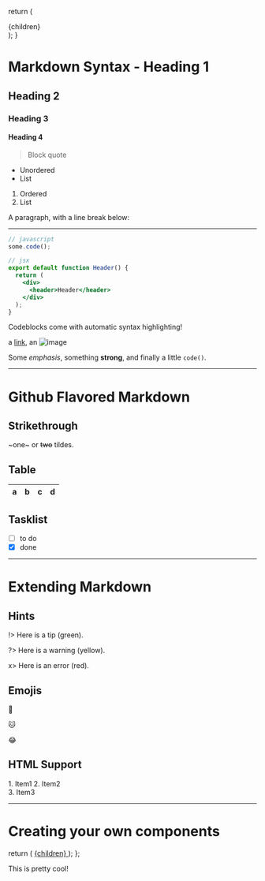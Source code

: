 
  return (
    <BlogLayout>
      <article className='prose bg-[#fafafa] max-w-none py-0'>
        <div className='container py-12'>{children}</div>
      </article>
    </BlogLayout>
  );
}

# Markdown Syntax - Heading 1

## Heading 2

### Heading 3

#### Heading 4

> Block quote

- Unordered
- List

1. Ordered
2. List

A paragraph, with a line break below:

---

```js
// javascript
some.code();
```

```jsx
// jsx
export default function Header() {
  return (
    <div>
      <header>Header</header>
    </div>
  );
}
```

Codeblocks come with automatic syntax highlighting!

a [link](https://example.com), an ![image](https://images.unsplash.com/photo-1453728013993-6d66e9c9123a?ixid=MnwxMjA3fDB8MHxzZWFyY2h8Mnx8dmlld3xlbnwwfHwwfHw%3D&ixlib=rb-1.2.1&w=1000&q=80)

Some _emphasis_, something **strong**, and finally a little `code()`.

---

# Github Flavored Markdown

## Strikethrough

~one~ or ~~two~~ tildes.

## Table

| a   | b   |   c |  d  |
| --- | :-- | --: | :-: |

## Tasklist

- [ ] to do
- [x] done

---

# Extending Markdown

## Hints

!> Here is a tip (green).

?> Here is a warning (yellow).

x> Here is an error (red).

## Emojis

:dog:

:cat:

:joy:

## HTML Support

<div>
  1. Item1 2. Item2
  <div>3. Item3</div>
</div>

---

# Creating your own components

  return (
    <a href='https://mdxjs.com/' target='_blank'>
      {children}
    </a>
  );
};

<CoolComponent>This is pretty cool!</CoolComponent>

